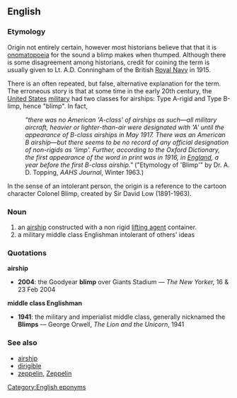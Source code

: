 {{rfc}}
==English==
===Etymology===
Origin not entirely certain, however most historians believe that that it is [[onomatopoeia]] for the sound a blimp makes when thumped.
Although there is some disagreement among historians, credit for coining the term is usually given to Lt. A.D. Conningham of the British [[Royal Navy]] in 1915.

There is an often repeated, but false, alternative explanation for the term. The erroneous story is that at some time in the early 20th century, the [[United States]] [[military]] had two classes for airships:  Type A-rigid and Type B-limp, hence "blimp". In fact, 

:''"there was no American 'A-class' of airships as such&mdash;all military aircraft, heavier or lighter-than-air were designated with 'A' until the appearance of B-class airships in May 1917.  There was an American B airship&mdash;but there seems to be no record of any official designation of non-rigids as 'limp'. Further, according to the Oxford Dictionary, the first appearance of the word in print was in 1916, in [[England]], a year before the first B-class airship."'' ("Etymology of 'Blimp'" by Dr. A. D. Topping, ''AAHS Journal'', Winter 1963.)

In the sense of an intolerant person, the origin is a reference to the cartoon character Colonel Blimp, created by Sir David Low (1891-1963).

===Noun===
{{wikipedia}}
#an [[airship]] constructed with a non rigid [[lifting agent]] container.
#a military middle class Englishman intolerant of others' ideas

===Quotations===
'''airship'''
*'''2004''': the Goodyear '''blimp''' over Giants Stadium &mdash; ''The New Yorker,'' 16 &amp; 23 Feb 2004

'''middle class Englishman'''
*'''1941''': the military and imperialist middle class, generally nicknamed the '''Blimps''' &mdash; George Orwell, ''The Lion and the Unicorn'', 1941

===See also===
*[[airship]]
*[[dirigible]]
*[[zeppelin]], [[Zeppelin]]

[[Category:English eponyms]]